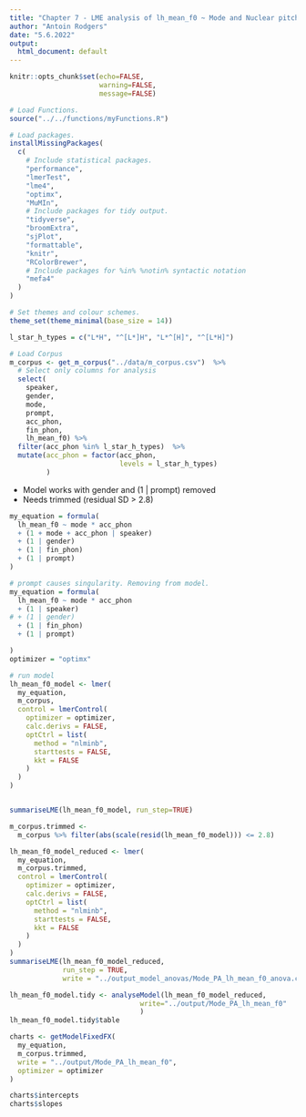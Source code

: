 ```yaml
---
title: "Chapter 7 - LME analysis of lh_mean_f0 ~ Mode and Nuclear pitch accents: "
author: "Antoin Rodgers"
date: "5.6.2022"
output:
  html_document: default
---
```


```r
knitr::opts_chunk$set(echo=FALSE,
                      warning=FALSE,
                      message=FALSE)

# Load Functions.
source("../../functions/myFunctions.R") 

# Load packages.
installMissingPackages(
  c(
    # Include statistical packages.
    "performance",
    "lmerTest",
    "lme4",
    "optimx",
    "MuMIn",
    # Include packages for tidy output.
    "tidyverse",
    "broomExtra",
    "sjPlot",
    "formattable",
    "knitr",
    "RColorBrewer",
    # Include packages for %in% %notin% syntactic notation
    "mefa4"
  )
)

# Set themes and colour schemes.
theme_set(theme_minimal(base_size = 14))

```


```r
l_star_h_types = c("L*H", "^[L*]H", "L*^[H]", "^[L*H]")

# Load Corpus
m_corpus <- get_m_corpus("../data/m_corpus.csv")  %>%
  # Select only columns for analysis
  select(
    speaker,
    gender,
    mode,
    prompt,
    acc_phon,
    fin_phon,
    lh_mean_f0) %>% 
  filter(acc_phon %in% l_star_h_types)  %>% 
  mutate(acc_phon = factor(acc_phon,
                           levels = l_star_h_types)
         )
```

-  Model works with gender and (1 | prompt) removed
-  Needs trimmed (residual SD > 2.8)
```r
my_equation = formula(
  lh_mean_f0 ~ mode * acc_phon
  + (1 + mode + acc_phon | speaker)
  + (1 | gender)
  + (1 | fin_phon)
  + (1 | prompt)
)

# prompt causes singularity. Removing from model.
my_equation = formula(
  lh_mean_f0 ~ mode * acc_phon
  + (1 | speaker)
# + (1 | gender)
  + (1 | fin_phon)
  + (1 | prompt)

)
optimizer = "optimx"
```

```r

# run model
lh_mean_f0_model <- lmer(
  my_equation,
  m_corpus,
  control = lmerControl(
    optimizer = optimizer,
    calc.derivs = FALSE,
    optCtrl = list(
      method = "nlminb",
      starttests = FALSE,
      kkt = FALSE
    )
  )
)


summariseLME(lh_mean_f0_model, run_step=TRUE)

```

```r

m_corpus.trimmed <-
  m_corpus %>% filter(abs(scale(resid(lh_mean_f0_model))) <= 2.8)

lh_mean_f0_model_reduced <- lmer(
  my_equation,
  m_corpus.trimmed,
  control = lmerControl(
    optimizer = optimizer,
    calc.derivs = FALSE,
    optCtrl = list(
      method = "nlminb",
      starttests = FALSE,
      kkt = FALSE
    )
  )
)
summariseLME(lh_mean_f0_model_reduced,
             run_step = TRUE,
             write = "../output_model_anovas/Mode_PA_lh_mean_f0_anova.csv")

```



```r

lh_mean_f0_model.tidy <- analyseModel(lh_mean_f0_model_reduced,
                                write="../output/Mode_PA_lh_mean_f0"
                                )
lh_mean_f0_model.tidy$table

```

```r

charts <- getModelFixedFX(
  my_equation,
  m_corpus.trimmed,
  write = "../output/Mode_PA_lh_mean_f0",
  optimizer = optimizer
)

charts$intercepts
charts$slopes

```
